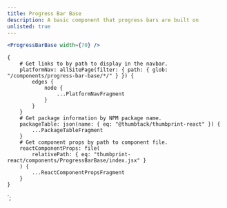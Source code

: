 ```yaml
---
title: Progress Bar Base
description: A basic component that progress bars are built on
unlisted: true
---
```



<ComponentHeader data={props.data} />

```jsx
<ProgressBarBase width={70} />
```

<ComponentFooter data={props.data} />

    {
        # Get links to by path to display in the navbar.
        platformNav: allSitePage(filter: { path: { glob: "/components/progress-bar-base/*/" } }) {
            edges {
                node {
                    ...PlatformNavFragment
                }
            }
        }
        # Get package information by NPM package name.
        packageTable: json(name: { eq: "@thumbtack/thumbprint-react" }) {
            ...PackageTableFragment
        }
        # Get component props by path to component file.
        reactComponentProps: file(
            relativePath: { eq: "thumbprint-react/components/ProgressBarBase/index.jsx" }
        ) {
            ...ReactComponentPropsFragment
        }
    }
`;
